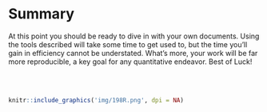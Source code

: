 # Summary


At this point you should be ready to dive in with your own documents.  Using the tools described will take some time to get used to, but the time you'll gain in efficiency cannot be understated.  What's more, your work will be far more reproducible, a key goal for any quantitative endeavor.  Best of Luck!

<br>
<br>

```r
knitr::include_graphics('img/198R.png', dpi = NA)
```